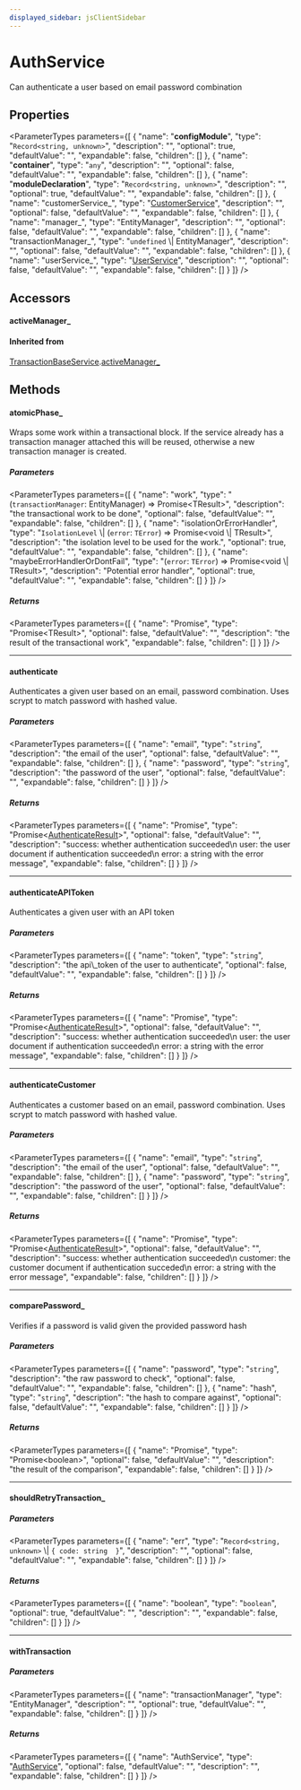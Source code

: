 ```yaml
---
displayed_sidebar: jsClientSidebar
---
```



# AuthService

Can authenticate a user based on email password combination

## Properties

<ParameterTypes parameters={[
  {
    "name": "__configModule__",
    "type": "`Record<string, unknown>`",
    "description": "",
    "optional": true,
    "defaultValue": "",
    "expandable": false,
    "children": []
  },
  {
    "name": "__container__",
    "type": "`any`",
    "description": "",
    "optional": false,
    "defaultValue": "",
    "expandable": false,
    "children": []
  },
  {
    "name": "__moduleDeclaration__",
    "type": "`Record<string, unknown>`",
    "description": "",
    "optional": true,
    "defaultValue": "",
    "expandable": false,
    "children": []
  },
  {
    "name": "customerService_",
    "type": "[CustomerService](internal.internal.CustomerService.mdx)",
    "description": "",
    "optional": false,
    "defaultValue": "",
    "expandable": false,
    "children": []
  },
  {
    "name": "manager_",
    "type": "EntityManager",
    "description": "",
    "optional": false,
    "defaultValue": "",
    "expandable": false,
    "children": []
  },
  {
    "name": "transactionManager_",
    "type": "`undefined` \\| EntityManager",
    "description": "",
    "optional": false,
    "defaultValue": "",
    "expandable": false,
    "children": []
  },
  {
    "name": "userService_",
    "type": "[UserService](internal.internal.UserService.mdx)",
    "description": "",
    "optional": false,
    "defaultValue": "",
    "expandable": false,
    "children": []
  }
]} />

## Accessors

#### activeManager\_

#### Inherited from

[TransactionBaseService](internal.internal.TransactionBaseService.mdx).[activeManager_](internal.internal.TransactionBaseService.mdx#activemanager_)

## Methods

#### atomicPhase\_

Wraps some work within a transactional block. If the service already has
a transaction manager attached this will be reused, otherwise a new
transaction manager is created.

##### Parameters

<ParameterTypes parameters={[
  {
    "name": "work",
    "type": "(`transactionManager`: EntityManager) => Promise&#60;TResult&#62;",
    "description": "the transactional work to be done",
    "optional": false,
    "defaultValue": "",
    "expandable": false,
    "children": []
  },
  {
    "name": "isolationOrErrorHandler",
    "type": "`IsolationLevel` \\| (`error`: `TError`) => Promise&#60;void \\| TResult&#62;",
    "description": "the isolation level to be used for the work.",
    "optional": true,
    "defaultValue": "",
    "expandable": false,
    "children": []
  },
  {
    "name": "maybeErrorHandlerOrDontFail",
    "type": "(`error`: `TError`) => Promise&#60;void \\| TResult&#62;",
    "description": "Potential error handler",
    "optional": true,
    "defaultValue": "",
    "expandable": false,
    "children": []
  }
]} />

##### Returns

<ParameterTypes parameters={[
  {
    "name": "Promise",
    "type": "Promise&#60;TResult&#62;",
    "optional": false,
    "defaultValue": "",
    "description": "the result of the transactional work",
    "expandable": false,
    "children": []
  }
]} />

___

#### authenticate

Authenticates a given user based on an email, password combination. Uses
scrypt to match password with hashed value.

##### Parameters

<ParameterTypes parameters={[
  {
    "name": "email",
    "type": "`string`",
    "description": "the email of the user",
    "optional": false,
    "defaultValue": "",
    "expandable": false,
    "children": []
  },
  {
    "name": "password",
    "type": "`string`",
    "description": "the password of the user",
    "optional": false,
    "defaultValue": "",
    "expandable": false,
    "children": []
  }
]} />

##### Returns

<ParameterTypes parameters={[
  {
    "name": "Promise",
    "type": "Promise&#60;[AuthenticateResult](../types/internal.AuthenticateResult.mdx)&#62;",
    "optional": false,
    "defaultValue": "",
    "description": "success: whether authentication succeeded\n   user: the user document if authentication succeeded\n   error: a string with the error message",
    "expandable": false,
    "children": []
  }
]} />

___

#### authenticateAPIToken

Authenticates a given user with an API token

##### Parameters

<ParameterTypes parameters={[
  {
    "name": "token",
    "type": "`string`",
    "description": "the api\\_token of the user to authenticate",
    "optional": false,
    "defaultValue": "",
    "expandable": false,
    "children": []
  }
]} />

##### Returns

<ParameterTypes parameters={[
  {
    "name": "Promise",
    "type": "Promise&#60;[AuthenticateResult](../types/internal.AuthenticateResult.mdx)&#62;",
    "optional": false,
    "defaultValue": "",
    "description": "success: whether authentication succeeded\n   user: the user document if authentication succeeded\n   error: a string with the error message",
    "expandable": false,
    "children": []
  }
]} />

___

#### authenticateCustomer

Authenticates a customer based on an email, password combination. Uses
scrypt to match password with hashed value.

##### Parameters

<ParameterTypes parameters={[
  {
    "name": "email",
    "type": "`string`",
    "description": "the email of the user",
    "optional": false,
    "defaultValue": "",
    "expandable": false,
    "children": []
  },
  {
    "name": "password",
    "type": "`string`",
    "description": "the password of the user",
    "optional": false,
    "defaultValue": "",
    "expandable": false,
    "children": []
  }
]} />

##### Returns

<ParameterTypes parameters={[
  {
    "name": "Promise",
    "type": "Promise&#60;[AuthenticateResult](../types/internal.AuthenticateResult.mdx)&#62;",
    "optional": false,
    "defaultValue": "",
    "description": "success: whether authentication succeeded\n   customer: the customer document if authentication succeded\n   error: a string with the error message",
    "expandable": false,
    "children": []
  }
]} />

___

#### comparePassword\_

Verifies if a password is valid given the provided password hash

##### Parameters

<ParameterTypes parameters={[
  {
    "name": "password",
    "type": "`string`",
    "description": "the raw password to check",
    "optional": false,
    "defaultValue": "",
    "expandable": false,
    "children": []
  },
  {
    "name": "hash",
    "type": "`string`",
    "description": "the hash to compare against",
    "optional": false,
    "defaultValue": "",
    "expandable": false,
    "children": []
  }
]} />

##### Returns

<ParameterTypes parameters={[
  {
    "name": "Promise",
    "type": "Promise&#60;boolean&#62;",
    "optional": false,
    "defaultValue": "",
    "description": "the result of the comparison",
    "expandable": false,
    "children": []
  }
]} />

___

#### shouldRetryTransaction\_

##### Parameters

<ParameterTypes parameters={[
  {
    "name": "err",
    "type": "`Record<string, unknown>` \\| ``{ code: string  }``",
    "description": "",
    "optional": false,
    "defaultValue": "",
    "expandable": false,
    "children": []
  }
]} />

##### Returns

<ParameterTypes parameters={[
  {
    "name": "boolean",
    "type": "`boolean`",
    "optional": true,
    "defaultValue": "",
    "description": "",
    "expandable": false,
    "children": []
  }
]} />

___

#### withTransaction

##### Parameters

<ParameterTypes parameters={[
  {
    "name": "transactionManager",
    "type": "EntityManager",
    "description": "",
    "optional": true,
    "defaultValue": "",
    "expandable": false,
    "children": []
  }
]} />

##### Returns

<ParameterTypes parameters={[
  {
    "name": "AuthService",
    "type": "[AuthService](internal.internal.AuthService.mdx)",
    "optional": false,
    "defaultValue": "",
    "description": "",
    "expandable": false,
    "children": []
  }
]} />
